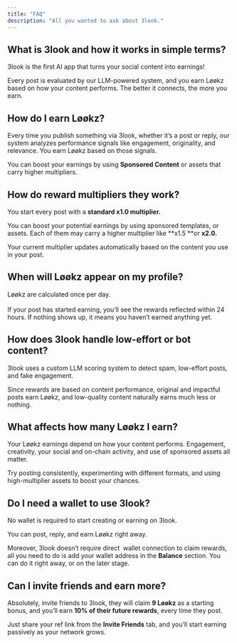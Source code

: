 ```yaml
---
title: "FAQ"
description: "All you wanted to ask about 3look."
---
```


## What is 3look and how it works in simple terms?

3look is the first AI app that turns your social content into earnings\!

Every post is evaluated by our LLM-powered system, and you earn Løøkz based on how your content performs. The better it connects, the more you earn.

## How do I earn Løøkz?

Every time you publish something via 3look, whether it’s a post or reply, our system analyzes performance signals like engagement, originality, and relevance. You earn Løøkz based on those signals.

You can boost your earnings by using **Sponsored Content** or assets that carry higher multipliers.

## How do reward multipliers they work?

You start every post with a **standard x1.0 multiplier.**

You can boost your potential earnings by using sponsored templates, or assets. Each of them may carry a higher multiplier like **x1.5 **or **x2.0.**

Your current multiplier updates automatically based on the content you use in your post.

## When will Løøkz appear on my profile?

Løøkz are calculated once per day. \
\
If your post has started earning, you’ll see the rewards reflected within 24 hours. If nothing shows up, it means you haven’t earned anything yet.

## How does 3look handle low-effort or bot content?

3look uses a custom LLM scoring system to detect spam, low-effort posts, and fake engagement.

Since rewards are based on content performance, original and impactful posts earn Løøkz, and low-quality content naturally earns much less or nothing.

## What affects how many Løøkz I earn?

Your Løøkz earnings depend on how your content performs. Engagement, creativity, your social and on-chain activity, and use of sponsored assets all matter.

Try posting consistently, experimenting with different formats, and using high-multiplier assets to boost your chances.

## Do I need a wallet to use 3look?

No wallet is required to start creating or earning on 3look.

You can post, reply, and earn Løøkz right away. 

Moreover, 3look doesn’t require direct  wallet connection to claim rewards, all you need to do is add your wallet address in the **Balance** section. You can do it right away, or on the later stage.

## Can I invite friends and earn more?

Absolutely, invite friends to 3look, they will claim **9 Løøkz** as a starting bonus, and you’ll earn **10% of their future rewards**, every time they post.

Just share your ref link from the **Invite Friends** tab, and you’ll start earning passively as your network grows.